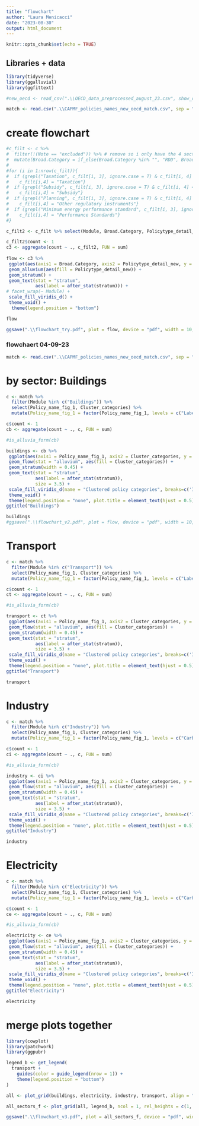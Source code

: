 ```yaml
---
title: "flowchart"
author: "Laura Menicacci"
date: "2023-08-30"
output: html_document
---
```


```r
knitr::opts_chunk$set(echo = TRUE)
```

## Libraries + data

```r
library(tidyverse)
library(ggalluvial)
library(ggfittext)

#new_oecd <- read_csv(".\\OECD_data_preprocessed_august_23.csv", show_col_types = F) # new OECD data. The column "Policytype_detail" has the broader aggregation of policies

match <- read.csv(".\\CAPMF_policies_names_new_oecd_match.csv", sep = ";", ) # a file I created that matches all the policy names across the old and new data set. The column "Broad_category" is the aggregation of policies to policy categories we use in Fig. 4 right now, the column "policy_new" matches the new policy names to the old policy names (in the "policy" column)
```


# create flowchart

```r
#c_filt <- c %>% 
#  filter(!(Note == "excluded")) %>% # remove so i only have the 4 sectors
#  mutate(Broad.Category = if_else(Broad.Category %in% "", "RDD", Broad.Category))
#
#for (i in 1:nrow(c_filt)){
#  if (grepl("Taxation", c_filt[i, 3], ignore.case = T) & c_filt[i, 4] == ""){ 
#    c_filt[i,4] = "Taxation"}
#  if (grepl("Subsidy", c_filt[i, 3], ignore.case = T) & c_filt[i, 4] == ""){ 
#    c_filt[i,4] = "Subsidy"}
#  if (grepl("Planning", c_filt[i, 3], ignore.case = T) & c_filt[i, 4] == ""){ 
#    c_filt[i,4] = "Other regulatory instruments"}
#  if (grepl("Minimum energy performance standard", c_filt[i, 3], ignore.case = T) & c_filt[i, #4] == ""){ 
#    c_filt[i,4] = "Performance Standards"}
#}

c_filt2 <- c_filt %>% select(Module, Broad.Category, Policytype_detail_new) #%>% group_by(Module)

c_filt2$count <- 1
c3 <- aggregate(count ~ ., c_filt2, FUN = sum)
  
flow <- c3 %>%   
 ggplot(aes(axis1 = Broad.Category, axis2 = Policytype_detail_new, y = count)) +
 geom_alluvium(aes(fill = Policytype_detail_new)) +
 geom_stratum() +
 geom_text(stat = "stratum",
           aes(label = after_stat(stratum))) +
# facet_wrap(~ Module) +
 scale_fill_viridis_d() +  
 theme_void() + 
  theme(legend.position = "bottom")

flow

ggsave(".\\flowchart_try.pdf", plot = flow, device = "pdf", width = 10, height = 10)


```
### flowchaert 04-09-23

```r
match <- read.csv(".\\CAPMF_policies_names_new_oecd_match.csv", sep = ";") # Could you make a figure or table overview of which policies are assigned to which category for the SI? Sometimes policies are duplicated in a category because we have them in the main data set and in our add-on data, they do not need to be duplicated in the table
```

# by sector: Buildings

```r

c <- match %>% 
  filter(Module %in% c("Buildings")) %>% 
  select(Policy_name_fig_1, Cluster_categories) %>% 
  mutate(Policy_name_fig_1 = factor(Policy_name_fig_1, levels = c("Label (appliances)", "Carbon tax","Emission trading scheme", "Fossil fuel subsidy reform", "Fuel tax", "Ban & phase out (fossil heatings)", "Building code", "Performance standard (appliances)", "Financing mechanism", "Subsidy scheme")))  # adjust the level order for later plotting

c$count <- 1
cb <- aggregate(count ~ ., c, FUN = sum)

#is_alluvia_form(cb)

buildings <- cb %>%   
 ggplot(aes(axis1 = Policy_name_fig_1, axis2 = Cluster_categories, y = count)) +
 geom_flow(stat = "alluvium", aes(fill = Cluster_categories)) +
 geom_stratum(width = 0.45) +
 geom_text(stat = "stratum",
           aes(label = after_stat(stratum)), 
           size = 3.5) + 
 scale_fill_viridis_d(name = "Clustered policy categories", breaks=c('Information','Pricing','Regulation','Subsidy')) +  
 theme_void() + 
 theme(legend.position = "none", plot.title = element_text(hjust = 0.5)) +
ggtitle("Buildings") 

buildings
#ggsave(".\\flowchart_v2.pdf", plot = flow, device = "pdf", width = 10, height = 10)


```

# Transport

```r
c <- match %>% 
  filter(Module %in% c("Transport")) %>% 
  select(Policy_name_fig_1, Cluster_categories) %>% 
  mutate(Policy_name_fig_1 = factor(Policy_name_fig_1, levels = c("Label (cars)", "Carbon tax","Emission trading scheme", "Fossil fuel subsidy reform", "Fuel tax", "Road toll", "Vehicle tax (cars)", "Ban & phase out (fossil cars)", "Performance standard (cars & trucks)", "Speed limit", "Public expenditure for rail", "Subsidy (cars)")))  # adjust the level order for later plotting

c$count <- 1
ct <- aggregate(count ~ ., c, FUN = sum)

#is_alluvia_form(cb)

transport <- ct %>%   
 ggplot(aes(axis1 = Policy_name_fig_1, axis2 = Cluster_categories, y = count)) +
 geom_flow(stat = "alluvium", aes(fill = Cluster_categories)) +
 geom_stratum(width = 0.45) +
 geom_text(stat = "stratum",
           aes(label = after_stat(stratum)), 
           size = 3.5) + 
 scale_fill_viridis_d(name = "Clustered policy categories", breaks=c('Information','Pricing','Regulation','Subsidy')) +  
 theme_void() + 
 theme(legend.position = "none", plot.title = element_text(hjust = 0.5)) +
ggtitle("Transport")

transport

```
# Industry 

```r

c <- match %>% 
  filter(Module %in% c("Industry")) %>% 
  select(Policy_name_fig_1, Cluster_categories) %>% 
  mutate(Policy_name_fig_1 = factor(Policy_name_fig_1, levels = c("Carbon tax","Emission trading scheme", "Fossil fuel subsidy reform", "Fuel tax", "Energy efficiency mandate", "Performance standard (electric motors)", "Financing mechanism")))  # adjust the level order for later plotting

c$count <- 1
ci <- aggregate(count ~ ., c, FUN = sum)

#is_alluvia_form(cb)

industry <- ci %>%   
 ggplot(aes(axis1 = Policy_name_fig_1, axis2 = Cluster_categories, y = count)) +
 geom_flow(stat = "alluvium", aes(fill = Cluster_categories)) +
 geom_stratum(width = 0.45) +
 geom_text(stat = "stratum",
           aes(label = after_stat(stratum)), 
           size = 3.5) + 
 scale_fill_viridis_d(name = "Clustered policy categories", breaks=c('Information','Pricing','Regulation','Subsidy')) +  
 theme_void() + 
 theme(legend.position = "none", plot.title = element_text(hjust = 0.5)) +
ggtitle("Industry")

industry

```
# Electricity

```r

c <- match %>% 
  filter(Module %in% c("Electricity")) %>% 
  select(Policy_name_fig_1, Cluster_categories) %>% 
  mutate(Policy_name_fig_1 = factor(Policy_name_fig_1, levels = c("Carbon tax","Emission trading scheme", "Fossil fuel subsidy reform", "Fuel tax", "Air pollution standard", "Ban & phase out (coal plants)", "Renewable expansion planning", "Renewable portfolio standard", "Renewable auction", "Renewable feed in tariff")))  # adjust the level order for later plotting

c$count <- 1
ce <- aggregate(count ~ ., c, FUN = sum)

#is_alluvia_form(cb)

electricity <- ce %>%   
 ggplot(aes(axis1 = Policy_name_fig_1, axis2 = Cluster_categories, y = count)) +
 geom_flow(stat = "alluvium", aes(fill = Cluster_categories)) +
 geom_stratum(width = 0.45) +
 geom_text(stat = "stratum",
           aes(label = after_stat(stratum)), 
           size = 3.5) + 
 scale_fill_viridis_d(name = "Clustered policy categories", breaks=c('Information','Pricing','Regulation','Subsidy')) +  
 theme_void() + 
 theme(legend.position = "none", plot.title = element_text(hjust = 0.5)) +
ggtitle("Electricity")

electricity

```
# merge plots together

```r
library(cowplot)
library(patchwork)
library(ggpubr)

legend_b <- get_legend(
  transport + 
    guides(color = guide_legend(nrow = 1)) +
    theme(legend.position = "bottom")
)

all <- plot_grid(buildings, electricity, industry, transport, align = "v", ncol = 2, nrow = 2) 

all_sectors_f <- plot_grid(all, legend_b, ncol = 1, rel_heights = c(1, .1))

ggsave(".\\flowchart_v3.pdf", plot = all_sectors_f, device = "pdf", width = 17, height = 10)

```

